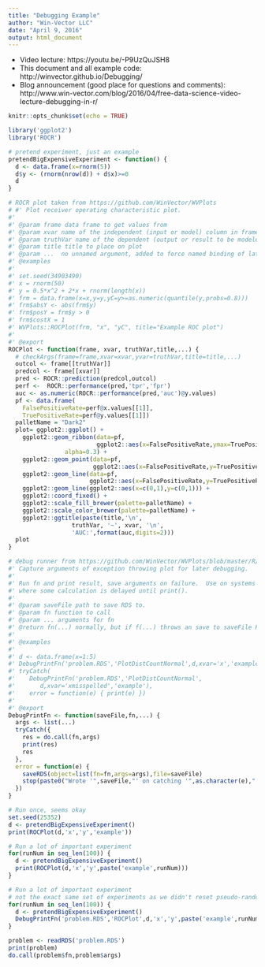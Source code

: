 ```yaml
---
title: "Debugging Example"
author: "Win-Vector LLC"
date: "April 9, 2016"
output: html_document
---
```


  * Video lecture: https://youtu.be/-P9UzQuJSH8 
  * This document and all example code: http://winvector.github.io/Debugging/
  * Blog announcement (good place for questions and comments): http://www.win-vector.com/blog/2016/04/free-data-science-video-lecture-debugging-in-r/

```r
knitr::opts_chunk$set(echo = TRUE)
```


```r
library('ggplot2')
library('ROCR')

# pretend experiment, just an example
pretendBigExpensiveExperiment <- function() {
  d <- data.frame(x=rnorm(5))
  d$y <- (rnorm(nrow(d)) + d$x)>=0
  d
}

# ROCR plot taken from https://github.com/WinVector/WVPlots
# #' Plot receiver operating characteristic plot.
#'
#' @param frame data frame to get values from
#' @param xvar name of the independent (input or model) column in frame
#' @param truthVar name of the dependent (output or result to be modeled) column in frame
#' @param title title to place on plot
#' @param ...  no unnamed argument, added to force named binding of later arguments.
#' @examples
#'
#' set.seed(34903490)
#' x = rnorm(50)
#' y = 0.5*x^2 + 2*x + rnorm(length(x))
#' frm = data.frame(x=x,y=y,yC=y>=as.numeric(quantile(y,probs=0.8)))
#' frm$absY <- abs(frm$y)
#' frm$posY = frm$y > 0
#' frm$costX = 1
#' WVPlots::ROCPlot(frm, "x", "yC", title="Example ROC plot")
#'
#' @export
ROCPlot <- function(frame, xvar, truthVar,title,...) {
  # checkArgs(frame=frame,xvar=xvar,yvar=truthVar,title=title,...)
  outcol <- frame[[truthVar]]
  predcol <- frame[[xvar]]
  pred <- ROCR::prediction(predcol,outcol)
  perf <-  ROCR::performance(pred,'tpr','fpr')
  auc <- as.numeric(ROCR::performance(pred,'auc')@y.values)
  pf <- data.frame(
    FalsePositiveRate=perf@x.values[[1]],
    TruePositiveRate=perf@y.values[[1]])
  palletName = "Dark2"
  plot= ggplot2::ggplot() +
    ggplot2::geom_ribbon(data=pf,
                         ggplot2::aes(x=FalsePositiveRate,ymax=TruePositiveRate,ymin=0),
                alpha=0.3) +
    ggplot2::geom_point(data=pf,
                        ggplot2::aes(x=FalsePositiveRate,y=TruePositiveRate)) +
    ggplot2::geom_line(data=pf,
                       ggplot2::aes(x=FalsePositiveRate,y=TruePositiveRate)) +
    ggplot2::geom_line(ggplot2::aes(x=c(0,1),y=c(0,1))) +
    ggplot2::coord_fixed() +
    ggplot2::scale_fill_brewer(palette=palletName) +
    ggplot2::scale_color_brewer(palette=palletName) +
    ggplot2::ggtitle(paste(title,'\n',
                  truthVar, '~', xvar, '\n',
                  'AUC:',format(auc,digits=2)))
  plot
}

# debug runner from https://github.com/WinVector/WVPlots/blob/master/R/DebugFn.R
#' Capture arguments of exception throwing plot for later debugging.
#'
#' Run fn and print result, save arguments on failure.  Use on systems like ggplot()
#' where some calculation is delayed until print().
#'
#' @param saveFile path to save RDS to.
#' @param fn function to call
#' @param ... arguments for fn
#' @return fn(...) normally, but if f(...) throws an save to saveFile RDS of list r such that do.call(r$fn,r$args) repeats the call to fn with args.
#'
#' @examples
#'
#' d <- data.frame(x=1:5)
#' DebugPrintFn('problem.RDS','PlotDistCountNormal',d,xvar='x','example')
#' tryCatch(
#'    DebugPrintFn('problem.RDS','PlotDistCountNormal',
#'       d,xvar='xmisspelled','example'),
#'    error = function(e) { print(e) })
#'
#' @export
DebugPrintFn <- function(saveFile,fn,...) {
  args <- list(...)
  tryCatch({
    res = do.call(fn,args)
    print(res)
    res
  },
  error = function(e) {
    saveRDS(object=list(fn=fn,args=args),file=saveFile)
    stop(paste0("Wrote '",saveFile,"' on catching '",as.character(e),"'"))
  })
}
```


```r
# Run once, seems okay
set.seed(25352)
d <- pretendBigExpensiveExperiment()
print(ROCPlot(d,'x','y','example'))
```

```r
# Run a lot of important experiment
for(runNum in seq_len(100)) {
  d <- pretendBigExpensiveExperiment()
  print(ROCPlot(d,'x','y',paste('example',runNum)))
}
```

```r
# Run a lot of important experiment
# not the exact same set of experiments as we didn't reset pseudo-random seed!
for(runNum in seq_len(100)) {
  d <- pretendBigExpensiveExperiment()
  DebugPrintFn('problem.RDS','ROCPlot',d,'x','y',paste('example',runNum))
}
```

```r
problem <- readRDS('problem.RDS')
print(problem)
do.call(problem$fn,problem$args)
```


